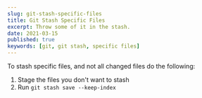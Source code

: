 ```yaml
---
slug: git-stash-specific-files
title: Git Stash Specific Files
excerpt: Throw some of it in the stash.
date: 2021-03-15
published: true
keywords: [git, git stash, specific files]
---
```


To stash specific files, and not all changed files do the following:

1. Stage the files you don't want to stash
2. Run `git stash save --keep-index`
